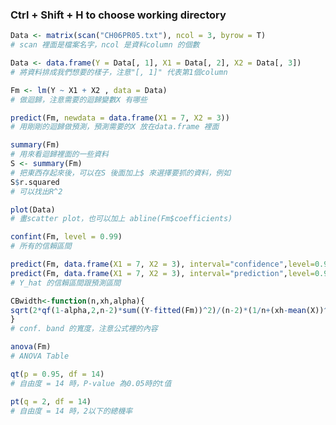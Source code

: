 ### Ctrl + Shift + H to choose working directory

```r
Data <- matrix(scan("CH06PR05.txt"), ncol = 3, byrow = T)
# scan 裡面是檔案名字，ncol 是資料column 的個數

Data <- data.frame(Y = Data[, 1], X1 = Data[, 2], X2 = Data[, 3])
# 將資料排成我們想要的樣子，注意"[, 1]" 代表第1個column

Fm <- lm(Y ~ X1 + X2 , data = Data)
# 做迴歸，注意需要的迴歸變數X 有哪些

predict(Fm, newdata = data.frame(X1 = 7, X2 = 3))
# 用剛剛的迴歸做預測，預測需要的X 放在data.frame 裡面

summary(Fm)
# 用來看迴歸裡面的一些資料
S <- summary(Fm)
# 把東西存起來後，可以在S 後面加上$ 來選擇要抓的資料，例如
S$r.squared
# 可以找出R^2

plot(Data)
# 畫scatter plot，也可以加上 abline(Fm$coefficients) 

confint(Fm, level = 0.99)
# 所有的信賴區間

predict(Fm, data.frame(X1 = 7, X2 = 3), interval="confidence",level=0.95)
predict(Fm, data.frame(X1 = 7, X2 = 3), interval="prediction",level=0.95)
# Y_hat 的信賴區間跟預測區間

CBwidth<-function(n,xh,alpha){
sqrt(2*qf(1-alpha,2,n-2)*sum((Y-fitted(Fm))^2)/(n-2)*(1/n+(xh-mean(X))^2/((n-1)*var(X))))
}
# conf. band 的寬度，注意公式裡的內容

anova(Fm)
# ANOVA Table

```

```r
qt(p = 0.95, df = 14)
# 自由度 = 14 時，P-value 為0.05時的t值

pt(q = 2, df = 14)
# 自由度 = 14 時，2以下的總機率
```
